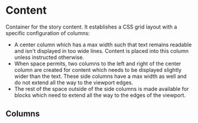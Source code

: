 
# Content

Container for the story content. It establishes a CSS grid layout with a specific
configuration of columns:

 - A center column which has a max width such that text remains readable and isn't
   displayed in too wide lines. Content is placed into this column unless instructed
   otherwise.
 - When space permits, two columns to the left and right of the center column are
   created for content which needs to be displayed slightly wider than the text.
   These side columns have a max width as well and do not extend all the way to
   the viewport edges.
 - The rest of the space outside of the side columns is made available for blocks
   which need to extend all the way to the edges of the viewport.

<Viewport src="/docs/components/Content/samples/basic" />

## Columns

<Viewport src="/docs/components/Content/samples/columns" />
